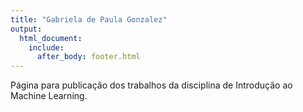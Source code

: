 ---
title: "Gabriela de Paula Gonzalez"
output: 
  html_document:
    include:
      after_body: footer.html
---

Página para publicação dos trabalhos da disciplina de Introdução ao Machine Learning.

